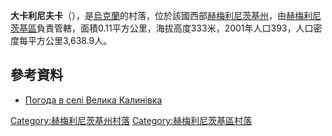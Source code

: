 {{coord|49|31|30|N|26|55|26|E|scale:100000|display=title}}

'''大卡利尼夫卡'''（{{lang-uk|Велика Калинівка}}），是[[烏克蘭|烏克蘭]]的村落，位於該國西部[[赫梅利尼茨基州|赫梅利尼茨基州]]，由[[赫梅利尼茨基區|赫梅利尼茨基區]]負責管轄，面積0.11平方公里，海拔高度333米，2001年人口393，人口密度每平方公里3,638.9人。

==參考資料==
* [http://weather.in.ua/ua/hmel'nickaja/2759 Погода в селі Велика Калинівка] {{Wayback|url=http://weather.in.ua/ua/hmel'nickaja/2759 |date=20111220112732 }}

{{DEFAULTSORT:Велика Калинівка}}
[[Category:赫梅利尼茨基州村落|Category:赫梅利尼茨基州村落]]
[[Category:赫梅利尼茨基區村落|Category:赫梅利尼茨基區村落]]


{{Khmelnytskyi-geo-stub}}